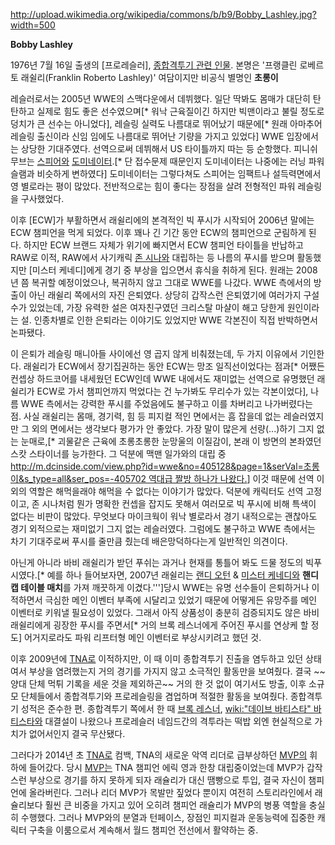 http://upload.wikimedia.org/wikipedia/commons/b/b9/Bobby_Lashley.jpg?width=500

'''Bobby Lashley'''

1976년 7월 16일 출생의 [프로레슬러], [[종합격투기 관련 인물]]. 본명은 '프랭클린 로베르토 래쉴리(Franklin Roberto Lashley)' 여담이지만 비공식 별명인 '''초롱이'''

레슬러로서는 2005년 WWE의 스맥다운에서 데뷔했다. 일단 딱봐도 몸매가 대단히 탄탄하고 실제로 힘도 좋은 선수였으며[* 워낙 근육질이긴 하지만 빅맨이라고 불릴 정도로 덩치가 큰 선수는 아니었다], 레슬링 실력도 나름대로 뛰어났기 때문에[* 원래 아마추어 레슬링 출신이라 신임 임에도 나름대로 뛰어난 기량을 가지고 있었다] WWE 입장에서는 상당한 기대주였다. 선역으로써 데뷔해서 US 타이틀까지 따는 등 순항했다. 피니쉬 무브는 [[스피어]]와 [[도미네이터]].[* 단 접수문제 때문인지 도미네이터는 나중에는 러닝 파워슬램과 비슷하게 변하였다] 도미네이터는 그렇다쳐도 스피어는 임팩트나 설득력면에서 영 별로라는 평이 많았다. 전반적으로는 힘이 좋다는 장점을 살려 전형적인 파워 레슬링을 구사했었다. 

이후 [ECW]가 부활하면서 래쉴리에의 본격적인 빅 푸시가 시작되어 2006년 말에는 ECW 챔피언을 먹게 되었다. 이후 꽤나 긴 기간 동안 ECW의 챔피언으로 군림하게 된다. 하지만 ECW 브랜드 자체가 위기에 빠지면서 ECW 챔피언 타이틀을 반납하고 RAW로 이적, RAW에서 사기캐릭 [[존 시나]]와 대립하는 등 나름의 푸시를 받으며 활동했지만 [미스터 케네디]에게 경기 중 부상을 입으면서 휴식을 취하게 된다. 원래는 2008년 쯤 복귀할 예정이었으나, 복귀하지 않고 그대로 WWE를 나갔다. WWE 측에서의 방출이 아닌 래쉴리 쪽에서의 자진 은퇴였다. 상당히 갑작스런 은퇴였기에 여러가지 구설수가 있었는데, 가장 유력한 설은 여자친구였던 크리스탈 마샬이 해고 당한게 원인이라는 설. 인종차별로 인한 은퇴라는 이야기도 있었지만 WWE 각본진이 직접 반박하면서 논파됐다.

이 은퇴가 레슬링 매니아들 사이에선 영 곱지 않게 비춰졌는데, 두 가지 이유에서 기인한다. 래쉴리가 ECW에서 장기집권하는 동안 ECW는 망조 일직선이었다는 점과[* 어쨌든 컨셉상 하드코어를 내세웠던 ECW인데 WWE 내에서도 재미없는 선역으로 유명했던 래쉴리가 ECW로 가서 챔피언까지 먹었다는 건 누가봐도 무리수가 있는 각본이었다], 나름 WWE 측에서는 강력한 푸시를 주었음에도 불구하고 이를 차버리고 나가버렸다는 점. 사실 래쉴리는 몸매, 경기력, 힘 등 피지컬 적인 면에서는 흠 잡을데 없는 레슬러였지만 그 외의 면에서는 생각보다 평가가 안 좋았다. 가장 말이 많은게 선량(...)하기 그지 없는 눈매로,[* 괴물같은 근육에 초롱초롱한 눈망울의 이질감이, 본래 이 방면의 본좌였던 스캇 스타이너를 능가한다.  그 덕분에 맥맨 일가와의 대립 중 [[http://m.dcinside.com/view.php?id=wwe&no=405128&page=1&serVal=초롱이&s_type=all&ser_pos=-405702 역대급 짤방 하나가 나왔다.]]] 이것 때문에 선역 이외의 역할은 해먹을래야 해먹을 수 없다는 이야기가 많았다. 덕분에 캐릭터도 선역 고정이고, 존 시나처럼 뭔가 명확한 컨셉을 잡지도 못해서 여러모로 빅 푸시에 비해 특색이 없다는 비판이 많았다. 무엇보다 마이크웍이 워낙 별로라서 경기 내적으로는 괜찮아도 경기 외적으로는 재미없기 그지 없는 레슬러였다. 그럼에도 불구하고 WWE 측에서는 차기 기대주로써 푸시를 줄만큼 줬는데 배은망덕하다는게 일반적인 의견이다. 

아닌게 아니라 바비 래쉴리가 받던 푸쉬는 과거나 현재를 통틀어 봐도 드물 정도의 빅푸시였다.[* 예를 하나 들어보자면, 2007년 래쉴리는 [[랜디 오턴]] & [[미스터 케네디]]와 '''핸디캡 테이블 매치'''를 가져 깨끗하게 이겼다.''']당시 WWE는 유명 선수들이 은퇴하거나 이적하면서 극심한 메인 이벤터 부족에 시달리고 있었기 때문에 어떻게든 유망주를 메인 이벤터로 키워낼 필요성이 있었다. 그래서 아직 상품성이 충분히 검증되지도 않은 바비 래쉴리에게 굉장한 푸시를 주면서[* 거의 브록 레스너에게 주어진 푸시를 연상케 할 정도] 어거지로라도 파워 리프터형 메인 이벤터로 부상시키려고 했던 것.  

이후 2009년에 [[TNA]]로 이적하지만, 이 때 이미 종합격투기 진출을 염두하고 있던 상태여서 부상을 염려했는지 거의 경기를 가지지 않고 소극적인 활동만을 보여줬다. 결국 ~~양대 단체 먹튀 기록을 세운 것을 제외하곤~~ 거의 한 것 없이 여기서도 방출, 이후 소규모 단체들에서 종합격투기와 프로레슬링을 겸업하며 적절한 활동을 보여줬다. 종합격투기 성적은 준수한 편. 종합격투기 쪽에서 한 때 [[브록 레스너]], [[wiki:"데이브 바티스타" 바티스타]]와 대결설이 나왔으나 프로레슬러 네임드간의 격투라는 떡밥 외엔 현실적으로 가치가 없어서인지 결국 무산됐다.

그러다가 2014년 초 [[TNA]]로 컴백, TNA의 새로운 악역 리더로 급부상하던 [[MVP]]의 휘하에 들어갔다. 당시 [[MVP]]는 TNA 챔피언 에릭 영과 한창 대립중이었는데 MVP가 갑작스런 부상으로 경기를 하지 못하게 되자 래슐리가 대신 땜빵으로 투입, 결국 자신이 챔피언에 올라버린다. 그러나 리더 MVP가 목발만 짚었다 뿐이지 여전히 스토리라인에서 래슐리보다 훨씬 큰 비중을 가지고 있어 오히려 챔피언 래슐리가 MVP의 병풍 역할을 충실히 수행했다. 그러나 MVP와의 분열과 턴페이스, 장점인 피지컬과 운동능력에 집중한 캐릭터 구축을 이룸으로서 계속해서 월드 챔피언 전선에서 활약하는 중.
